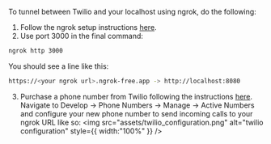To tunnel between Twilio and your localhost using ngrok, do the following:
1. Follow the ngrok setup instructions [here](https://dashboard.ngrok.com/get-started/setup/macos).
2. Use port 3000 in the final command:
```bash
ngrok http 3000
```
You should see a line like this:
```bash
https://<your ngrok url>.ngrok-free.app -> http://localhost:8080
```
3. Purchase a phone number from Twilio following the instructions
[here](https://help.twilio.com/articles/223135247-How-to-Search-for-and-Buy-a-Twilio-Phone-Number-from-Console).
Navigate to Develop &#8594; Phone Numbers &#8594; Manage &#8594; Active Numbers and configure your new phone number to
send incoming calls to your ngrok URL like so:
<img
    src="assets/twilio_configuration.png"
    alt="twilio configuration"
    style={{ width:"100%" }}
/>
